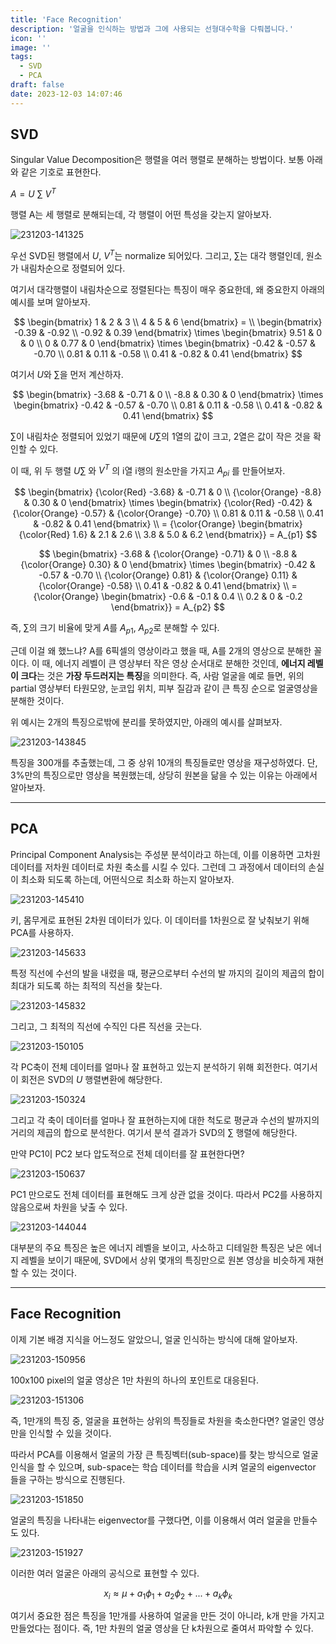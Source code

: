 ```yaml
---
title: 'Face Recognition'
description: '얼굴을 인식하는 방법과 그에 사용되는 선형대수학을 다뤄봅니다.'
icon: ''
image: ''
tags:
  - SVD
  - PCA
draft: false
date: 2023-12-03 14:07:46
---
```


## SVD

Singular Value Decomposition은 행렬을 여러 행렬로 분해하는 방법이다.
보통 아래와 같은 기호로 표현한다.

$A = U$ $\sum$ $V^T$

행렬 A는 세 행렬로 분해되는데, 각 행렬이 어떤 특성을 갖는지 알아보자.

![231203-141325](/posts/final_07/231203-141325.png)

우선 SVD된 행렬에서 $U$, $V^T$는 normalize 되어있다.
그리고, $\sum$는 대각 행렬인데, 원소가 내림차순으로 정렬되어 있다.

여기서 대각행렬이 내림차순으로 정렬된다는 특징이 매우 중요한데, 왜 중요한지 아래의 예시를 보며 알아보자.

$$
\begin{bmatrix}
1 & 2 & 3 \\
4 & 5 & 6
\end{bmatrix} = \\
\begin{bmatrix}
-0.39 & -0.92 \\
-0.92 & 0.39
\end{bmatrix} \times \begin{bmatrix}
9.51 & 0 & 0 \\
0 & 0.77 & 0
\end{bmatrix} \times \begin{bmatrix}
-0.42 & -0.57 & -0.70 \\
0.81 & 0.11 & -0.58 \\
0.41 & -0.82 & 0.41
\end{bmatrix}
$$

여기서 $U$와 $\sum$을 먼저 계산하자.

$$
\begin{bmatrix}
-3.68 & -0.71 & 0 \\
-8.8 & 0.30 & 0
\end{bmatrix} \times \begin{bmatrix}
-0.42 & -0.57 & -0.70 \\
0.81 & 0.11 & -0.58 \\
0.41 & -0.82 & 0.41
\end{bmatrix}
$$

$\sum$이 내림차순 정렬되어 있었기 때문에 $U \sum$의 1열의 값이 크고, 2열은 값이 작은 것을 확인할 수 있다.

이 때, 위 두 행렬 $U \sum$ 와 $V^T$ 의 i열 i행의 원소만을 가지고 $A_{pi}$ 를 만들어보자.

$$
\begin{bmatrix}
{\color{Red} -3.68} & -0.71 & 0 \\
{\color{Orange} -8.8} & 0.30 & 0
\end{bmatrix} \times \begin{bmatrix}
{\color{Red} -0.42} & {\color{Orange} -0.57} & {\color{Orange} -0.70} \\
0.81 & 0.11 & -0.58 \\
0.41 & -0.82 & 0.41
\end{bmatrix} \\
= {\color{Orange} \begin{bmatrix}
{\color{Red} 1.6} & 2.1 & 2.6 \\
3.8 & 5.0 & 6.2
\end{bmatrix}} = A_{p1}
$$

$$
\begin{bmatrix}
-3.68 & {\color{Orange} -0.71} & 0 \\
-8.8 & {\color{Orange} 0.30} & 0
\end{bmatrix} \times \begin{bmatrix}
-0.42 & -0.57 & -0.70 \\
{\color{Orange} 0.81} & {\color{Orange} 0.11} & {\color{Orange} -0.58} \\
0.41 & -0.82 & 0.41
\end{bmatrix} \\
= {\color{Orange} \begin{bmatrix}
-0.6 & -0.1 & 0.4 \\
0.2 & 0 & -0.2
\end{bmatrix}} = A_{p2}
$$

즉, $\sum$의 크기 비율에 맞게 $A$를 $A_{p1}$, $A_{p2}$로 분해할 수 있다.

근데 이걸 왜 했느냐?
A를 6픽셀의 영상이라고 했을 때, A를 2개의 영상으로 분해한 꼴이다.
이 때, 에너지 레벨이 큰 영상부터 작은 영상 순서대로 분해한 것인데, **에너지 레벨이 크다**는 것은 **가장 두드러지는 특징**을 의미한다.
즉, 사람 얼굴을 예로 들면, 위의 partial 영상부터 타원모양, 눈코입 위치, 피부 질감과 같이 큰 특징 순으로 얼굴영상을 분해한 것이다.

위 예시는 2개의 특징으로밖에 분리를 못하였지만, 아래의 예시를 살펴보자.

![231203-143845](/posts/final_07/231203-143845.png)

특징을 300개를 추출했는데, 그 중 상위 10개의 특징들로만 영상을 재구성하였다.
단, 3%만의 특징으로만 영상을 복원했는데, 상당히 원본을 닮을 수 있는 이유는 아래에서 알아보자.

---

## PCA

Principal Component Analysis는 주성분 분석이라고 하는데, 이를 이용하면 고차원 데이터를 저차원 데이터로 차원 축소를 시킬 수 있다.
그런데 그 과정에서 데이터의 손실이 최소화 되도록 하는데, 어떤식으로 최소화 하는지 알아보자.

![231203-145410](/posts/final_07/231203-145410.png)

키, 몸무게로 표현된 2차원 데이터가 있다.
이 데이터를 1차원으로 잘 낮춰보기 위해 PCA를 사용하자.

![231203-145633](/posts/final_07/231203-145633.png)

특정 직선에 수선의 발을 내렸을 때, 평균으로부터 수선의 발 까지의 길이의 제곱의 합이 최대가 되도록 하는 최적의 직선을 찾는다.

![231203-145832](/posts/final_07/231203-145832.png)

그리고, 그 최적의 직선에 수직인 다른 직선을 긋는다.

![231203-150105](/posts/final_07/231203-150105.png)

각 PC축이 전체 데이터를 얼마나 잘 표현하고 있는지 분석하기 위해 회전한다.
여기서 이 회전은 SVD의 $U$ 행렬변환에 해당한다.

![231203-150324](/posts/final_07/231203-150324.png)

그리고 각 축이 데이터를 얼마나 잘 표현하는지에 대한 척도로 평균과 수선의 발까지의 거리의 제곱의 합으로 분석한다.
여기서 분석 결과가 SVD의 $\sum$ 행렬에 해당한다.

만약 PC1이 PC2 보다 압도적으로 전체 데이터를 잘 표현한다면?

![231203-150637](/posts/final_07/231203-150637.png)

PC1 만으로도 전체 데이터를 표현해도 크게 상관 없을 것이다.
따라서 PC2를 사용하지 않음으로써 차원을 낮출 수 있다.

![231203-144044](/posts/final_07/231203-144044.png)

대부분의 주요 특징은 높은 에너지 레벨을 보이고, 사소하고 디테일한 특징은 낮은 에너지 레벨을 보이기 때문에,
SVD에서 상위 몇개의 특징만으로 원본 영상을 비슷하게 재현할 수 있는 것이다.

---

## Face Recognition

이제 기본 배경 지식을 어느정도 알았으니, 얼굴 인식하는 방식에 대해 알아보자.

![231203-150956](/posts/final_07/231203-150956.png)

100x100 pixel의 얼굴 영상은 1만 차원의 하나의 포인트로 대응된다.

![231203-151306](/posts/final_07/231203-151306.png)

즉, 1만개의 특징 중, 얼굴을 표현하는 상위의 특징들로 차원을 축소한다면?
얼굴인 영상만을 인식할 수 있을 것이다.

따라서 PCA를 이용해서 얼굴의 가장 큰 특징벡터(sub-space)를 찾는 방식으로 얼굴 인식을 할 수 있으며,
sub-space는 학습 데이터를 학습을 시켜 얼굴의 eigenvector 들을 구하는 방식으로 진행된다.

![231203-151850](/posts/final_07/231203-151850.png)

얼굴의 특징을 나타내는 eigenvector를 구했다면, 이를 이용해서 여러 얼굴을 만들수도 있다.

![231203-151927](/posts/final_07/231203-151927.png)

이러한 여러 얼굴은 아래의 공식으로 표현할 수 있다.

$$
x_i \approx \mu + a_1 \phi _1 + a_2 \phi _2 + ... + a_k \phi _k
$$

여기서 중요한 점은 특징을 1만개를 사용하여 얼굴을 만든 것이 아니라, k개 만을 가지고 만들었다는 점이다.
즉, 1만 차원의 얼굴 영상을 단 k차원으로 줄여서 파악할 수 있다.